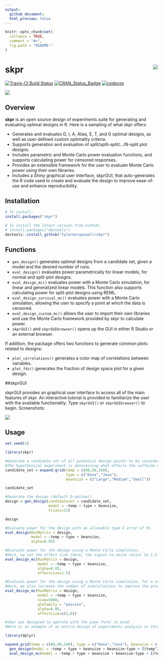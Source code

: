 ```yaml
---
output: 
  github_document:
  html_preview: false
---
```


```r
knitr::opts_chunk$set(
  collapse = TRUE,
  comment = "#>",
  fig.path = "README-"
)
```

# skpr <img src="man/figures/skprlogo.png" align="right" />

[![Travis-CI Build Status](https://travis-ci.org/tylermorganwall/skpr.svg?branch=master)](https://travis-ci.org/tylermorganwall/skpr)
[![CRAN_Status_Badge]( http://www.r-pkg.org/badges/version-ago/skpr)](http://cran.r-project.org/package=skpr)
[![codecov](https://codecov.io/gh/tylermorganwall/skpr/branch/master/graph/badge.svg)](https://codecov.io/gh/tylermorganwall/skpr)

<img src="man/figures/vidguigif.gif" ></img>

## Overview

**skpr** is an open source design of experiments suite for generating and evaluating optimal designs in R. Here is a sampling of what skpr offers: 

* Generates and evaluates D, I, A, Alias, E, T, and G optimal designs, as well as user-defined custom optimality criteria. 
* Supports generation and evaluation of split/split-split/.../N-split plot designs. 
* Includes parametric and Monte Carlo power evaluation functions, and supports calculating power for censored responses. 
* Provides an extensible framework for the user to evaluate Monte Carlo power using their own libraries. 
* Includes a Shiny graphical user interface, skprGUI, that auto-generates the R code used to create and evaluate the design to improve ease-of-use and enhance reproducibility.

## Installation

```r
# To install:
install.packages("skpr")

# To install the latest version from Github:
# install.packages("devtools")
devtools::install_github("tylermorganwall/skpr")
```

## Functions

* `gen_design()` generates optimal designs from a candidate set, given a model and the desired number of runs.
* `eval_design()` evaluates power parametrically for linear models, for normal and split-plot designs.
* `eval_design_mc()` evaluates power with a Monte Carlo simulation, for linear and generalized linear models. This function also supports calculating power for split-plot designs using REML. 
* `eval_design_survival_mc()` evaluates power with a Monte Carlo simulation, allowing the user to specify a point at which the data is censored.
* `eval_design_custom_mc()` allows the user to import their own libraries and use the Monte Carlo framework provided by skpr to calculate power.
* `skprGUI()` and `skprGUIbrowser()` opens up the GUI in either R Studio or an external browser.

If addition, the package offers two functions to generate common plots related to designs:

* `plot_correlations()` generates a color map of correlations between variables.
* `plot_fds()` generates the fraction of design space plot for a given design.

##skprGUI
 
skprGUI provides an graphical user interface to access all of the main features of skpr. An interactive tutorial is provided to familiarize the user with the available functionality. Type `skprGUI()` or `skprGUIbrowser()` to begin. Screenshots:

<img src="man/figures/skprGUIcomp.png" align="center"></img>


## Usage

```r
set.seed(2)
```

```r
library(skpr)

#Generate a candidate set of all potential design points to be considered in the experiment
#The hypothetical experiment is determining what affects the caffeine content in coffee
candidate_set = expand.grid(temp = c(80,90,100), 
                            type = c("Kona","Java"),
                            beansize = c("Large","Medium","Small"))

candidate_set

#Generate the design (default D-optimal)
design = gen_design(candidateset = candidate_set, 
                    model = ~temp + type + beansize,
                    trials=12)

design

#Evaluate power for the design with an allowable type-I error of 5%
eval_design(RunMatrix = design,
            model = ~temp + type + beansize,
            alpha=0.05)

#Evaluate power for the design using a Monte Carlo simulation. 
#Here, we set the effect size (here, the signal-to-noise ratio) to 1.5.
eval_design_mc(RunMatrix = design,
               model = ~temp + type + beansize,
               alpha=0.05,
               effectsize=1.5)

#Evaluate power for the design using a Monte Carlo simulation, for a non-normal response. 
#Here, we also increase the number of simululations to improve the precision of the results.
eval_design_mc(RunMatrix = design,
               model = ~temp + type + beansize,
               nsim=5000,
               glmfamily = "poisson",
               alpha=0.05,
               effectsize=c(2,6))

#skpr was designed to operate with the pipe (%>%) in mind. 
#Here is an example of an entire design of experiments analysis in three lines:

library(dplyr)

expand.grid(temp = c(80,90,100), type = c("Kona","Java"), beansize = c("Large","Medium","Small")) %>%
  gen_design(model = ~temp + type + beansize + beansize:type + I(temp^2), trials=24, optimality="I") %>%
  eval_design_mc(model = ~temp + type + beansize + beansize:type + I(temp^2), alpha=0.05)

```
